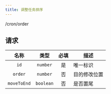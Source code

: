 ```yaml
---
title: 调整任务排序
---
```


<PUT>/cron/order</PUT>

## 请求

<APITable>

| 名称 | 类型 | 必填 | 描述 |
| :-: | :-: | :-: | --- |
| `id` | `number` | 是 | 唯一标识 |
| `order` | `number` | 否 | 目的修改位置 |
| `moveToEnd` | `boolean` | 否 | 是否置尾 |

</APITable>
